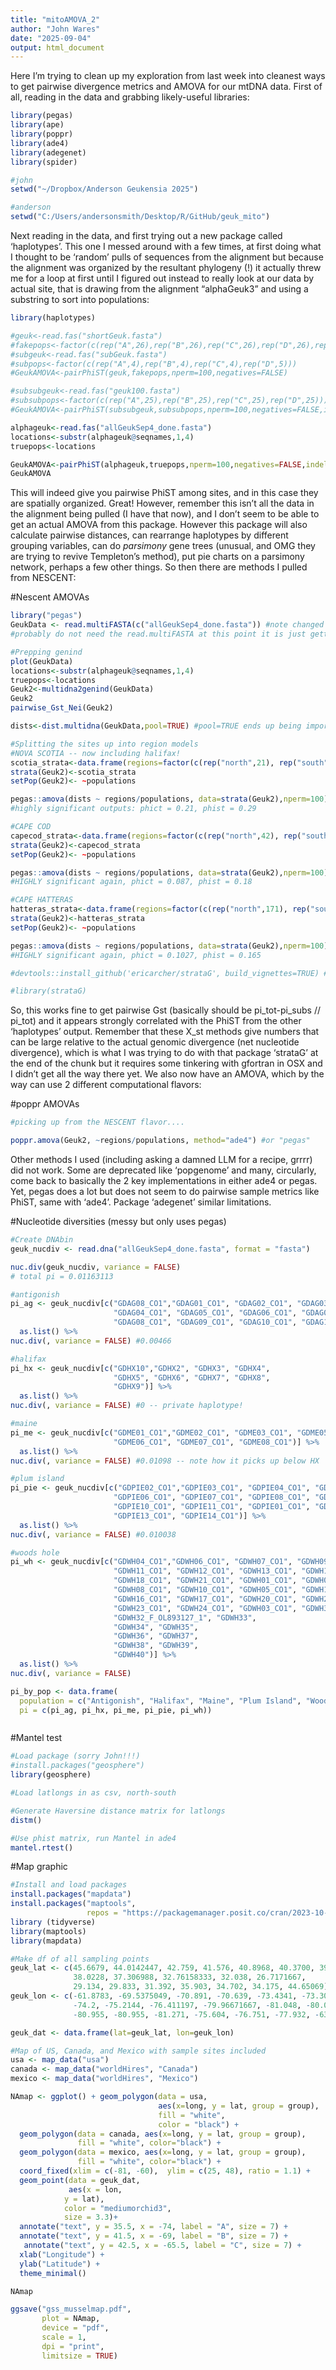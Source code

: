 ```yaml
---
title: "mitoAMOVA_2"
author: "John Wares"
date: "2025-09-04"
output: html_document
---
```


Here I'm trying to clean up my exploration from last week into cleanest ways to get pairwise divergence metrics and AMOVA for our mtDNA data. First of all, reading in the data and grabbing likely-useful libraries:

```r
library(pegas)
library(ape)
library(poppr)
library(ade4)
library(adegenet)
library(spider)

#john
setwd("~/Dropbox/Anderson Geukensia 2025")

#anderson
setwd("C:/Users/andersonsmith/Desktop/R/GitHub/geuk_mito")

```

Next reading in the data, and first trying out a new package called 'haplotypes'. This one I messed around with a few times, at first doing what I thought to be 'random' pulls of sequences from the alignment but because the alignment was organized by the resultant phylogeny (!) it actually threw me for a loop at first until I figured out instead to really look at our data by actual site, that is drawing from the alignment "alphaGeuk3" and using a substring to sort into populations:

```r

library(haplotypes)

#geuk<-read.fas("shortGeuk.fasta")
#fakepops<-factor(c(rep("A",26),rep("B",26),rep("C",26),rep("D",26),rep("E",26),rep("F",26),rep("G",26),rep("H",26),rep("I",26),rep("J",27)))
#subgeuk<-read.fas("subGeuk.fasta")
#subpops<-factor(c(rep("A",4),rep("B",4),rep("C",4),rep("D",5)))
#GeukAMOVA<-pairPhiST(geuk,fakepops,nperm=100,negatives=FALSE)

#subsubgeuk<-read.fas("geuk100.fasta")
#subsubpops<-factor(c(rep("A",25),rep("B",25),rep("C",25),rep("D",25)))
#GeukAMOVA<-pairPhiST(subsubgeuk,subsubpops,nperm=100,negatives=FALSE,indels="missing")

alphageuk<-read.fas("allGeukSep4_done.fasta")
locations<-substr(alphageuk@seqnames,1,4)
truepops<-locations

GeukAMOVA<-pairPhiST(alphageuk,truepops,nperm=100,negatives=FALSE,indels="missing")
GeukAMOVA

```

This will indeed give you pairwise PhiST among sites, and in this case they are spatially organized. Great! However, remember this isn't all the data in the alignment being pulled (I have that now), and I don't seem to be able to get an actual AMOVA from this package. However this package will also calculate pairwise distances, can rearrange haplotypes by different grouping variables, can do *parsimony* gene trees (unusual, and OMG they are trying to revive Templeton's method), put pie charts on a parsimony network, perhaps a few other things. So then there are methods I pulled from NESCENT:

#Nescent AMOVAs
```r

library("pegas")
GeukData <- read.multiFASTA(c("allGeukSep4_done.fasta")) #note changed to the sequences ordered by location now
#probably do not need the read.multiFASTA at this point it is just getting data into genind and doing mostly in POPPR (AMOVA) and pairwise_Gst using (mmod).

#Prepping genind 
plot(GeukData)
locations<-substr(alphageuk@seqnames,1,4)
truepops<-locations
Geuk2<-multidna2genind(GeukData)
Geuk2
pairwise_Gst_Nei(Geuk2)

dists<-dist.multidna(GeukData,pool=TRUE) #pool=TRUE ends up being important so this is a numeric thing

#Splitting the sites up into region models
#NOVA SCOTIA -- now including halifax!
scotia_strata<-data.frame(regions=factor(c(rep("north",21), rep("south",432))), populations=truepops)
strata(Geuk2)<-scotia_strata
setPop(Geuk2)<- ~populations

pegas::amova(dists ~ regions/populations, data=strata(Geuk2),nperm=100)
#highly significant outputs: phict = 0.21, phist = 0.29

#CAPE COD
capecod_strata<-data.frame(regions=factor(c(rep("north",42), rep("south",411))), populations=truepops)
strata(Geuk2)<-capecod_strata
setPop(Geuk2)<- ~populations

pegas::amova(dists ~ regions/populations, data=strata(Geuk2),nperm=100)
#HIGHLY significant again, phict = 0.087, phist = 0.18

#CAPE HATTERAS
hatteras_strata<-data.frame(regions=factor(c(rep("north",171), rep("south",282))), populations=truepops)
strata(Geuk2)<-hatteras_strata
setPop(Geuk2)<- ~populations

pegas::amova(dists ~ regions/populations, data=strata(Geuk2),nperm=100)
#HIGHLY significant again, phict = 0.1027, phist = 0.165

#devtools::install_github('ericarcher/strataG', build_vignettes=TRUE) #argh trying this https://github.com/EricArcher/strataG I did all but step 5 so far and then stymied

#library(strataG)

```

So, this works fine to get pairwise Gst (basically should be pi_tot-pi_subs // pi_tot) and it appears strongly correlated with the PhiST from the other 'haplotypes' output. Remember that these X_st methods give numbers that can be large relative to the actual genomic divergence (net nucleotide divergence), which is what I was trying to do with that package 'strataG' at the end of the chunk but it requires some tinkering with gfortran in OSX and I didn't get all the way there yet. We also now have an AMOVA, which by the way can use 2 different computational flavors:

#poppr AMOVAs
```r
#picking up from the NESCENT flavor....

poppr.amova(Geuk2, ~regions/populations, method="ade4") #or "pegas"

```

Other methods I used (including asking a damned LLM for a recipe, grrrr) did not work. Some are deprecated like 'popgenome' and many, circularly, come back to basically the 2 key implementations in either ade4 or pegas. Yet, pegas does a lot but does not seem to do pairwise sample metrics like PhiST, same with 'ade4'. Package 'adegenet' similar limitations. 

#Nucleotide diversities (messy but only uses pegas)
```r
#Create DNAbin
geuk_nucdiv <- read.dna("allGeukSep4_done.fasta", format = "fasta") 

nuc.div(geuk_nucdiv, variance = FALSE)
# total pi = 0.01163113

#antigonish
pi_ag <- geuk_nucdiv[c("GDAG08_CO1","GDAG01_CO1", "GDAG02_CO1", "GDAG03_CO1",
                       "GDAG04_CO1", "GDAG05_CO1", "GDAG06_CO1", "GDAG07_CO1", 
                       "GDAG08_CO1", "GDAG09_CO1", "GDAG10_CO1", "GDAG11_CO1")] %>% 
  as.list() %>% 
nuc.div(, variance = FALSE) #0.00466

#halifax
pi_hx <- geuk_nucdiv[c("GDHX10","GDHX2", "GDHX3", "GDHX4",
                       "GDHX5", "GDHX6", "GDHX7", "GDHX8", 
                       "GDHX9")] %>% 
  as.list() %>% 
nuc.div(, variance = FALSE) #0 -- private haplotype!

#maine
pi_me <- geuk_nucdiv[c("GDME01_CO1","GDME02_CO1", "GDME03_CO1", "GDME05_CO1",
                       "GDME06_CO1", "GDME07_CO1", "GDME08_CO1")] %>% 
  as.list() %>% 
nuc.div(, variance = FALSE) #0.01098 -- note how it picks up below HX

#plum island
pi_pie <- geuk_nucdiv[c("GDPIE02_CO1","GDPIE03_CO1", "GDPIE04_CO1", "GDPIE05_CO1",
                       "GDPIE06_CO1", "GDPIE07_CO1", "GDPIE08_CO1", "GDPIE09_CO1",
                       "GDPIE10_CO1", "GDPIE11_CO1", "GDPIE01_CO1", "GDPIE12_CO1",
                       "GDPIE13_CO1", "GDPIE14_CO1")] %>% 
  as.list() %>% 
nuc.div(, variance = FALSE) #0.010038

#woods hole
pi_wh <- geuk_nucdiv[c("GDWH04_CO1","GDWH06_CO1", "GDWH07_CO1", "GDWH09_CO1",
                       "GDWH11_CO1", "GDWH12_CO1", "GDWH13_CO1", "GDWH14_CO1",
                       "GDWH18_CO1", "GDWH21_CO1", "GDWH01_CO1", "GDWH02_CO1",
                       "GDWH08_CO1", "GDWH10_CO1", "GDWH05_CO1", "GDWH15_CO1",
                       "GDWH16_CO1", "GDWH17_CO1", "GDWH20_CO1", "GDWH22_CO1",
                       "GDWH23_CO1", "GDWH24_CO1", "GDWH03_CO1", "GDWH31_F_OL893127_1",
                       "GDWH32_F_OL893127_1", "GDWH33",
                       "GDWH34", "GDWH35",
                       "GDWH36", "GDWH37",
                       "GDWH38", "GDWH39",
                       "GDWH40")] %>% 
  as.list() %>% 
nuc.div(, variance = FALSE)

pi_by_pop <- data.frame( 
  population = c("Antigonish", "Halifax", "Maine", "Plum Island", "Woods Hole"),
  pi = c(pi_ag, pi_hx, pi_me, pi_pie, pi_wh)) 



```

#Mantel test
```r
#Load package (sorry John!!!)
#install.packages("geosphere")
library(geosphere)

#Load latlongs in as csv, north-south

#Generate Haversine distance matrix for latlongs
distm()

#Use phist matrix, run Mantel in ade4
mantel.rtest()

```

#Map graphic
```r
#Install and load packages
install.packages("mapdata")
install.packages("maptools", 
                 repos = "https://packagemanager.posit.co/cran/2023-10-13")
library (tidyverse)
library(maptools)
library(mapdata)

#Make df of all sampling points
geuk_lat <- c(45.6679, 44.0142447, 42.759, 41.576, 40.8968, 40.3700, 39.31141, 
              38.0228, 37.306988, 32.76158333, 32.038, 26.7171667,
              29.134, 29.833, 31.392, 35.903, 34.702, 34.175, 44.65069)
geuk_lon <- c(-61.8783, -69.5375049, -70.891, -70.639, -73.4341, -73.3014, 
              -74.2, -75.2144, -76.411197, -79.96671667, -81.048, -80.078,
              -80.955, -80.955, -81.271, -75.604, -76.751, -77.932, -63.42344)

geuk_dat <- data.frame(lat=geuk_lat, lon=geuk_lon)

#Map of US, Canada, and Mexico with sample sites included
usa <- map_data("usa")
canada <- map_data("worldHires", "Canada")
mexico <- map_data("worldHires", "Mexico")

NAmap <- ggplot() + geom_polygon(data = usa, 
                                 aes(x=long, y = lat, group = group), 
                                 fill = "white", 
                                 color = "black") +
  geom_polygon(data = canada, aes(x=long, y = lat, group = group), 
               fill = "white", color="black") + 
  geom_polygon(data = mexico, aes(x=long, y = lat, group = group), 
               fill = "white", color="black") +
  coord_fixed(xlim = c(-81, -60),  ylim = c(25, 48), ratio = 1.1) +
  geom_point(data = geuk_dat,
             aes(x = lon,
            y = lat), 
            color = "mediumorchid3",
            size = 3.3)+
  annotate("text", y = 35.5, x = -74, label = "A", size = 7) +
  annotate("text", y = 41.5, x = -69, label = "B", size = 7) +
   annotate("text", y = 42.5, x = -65.5, label = "C", size = 7) +
  xlab("Longitude") +
  ylab("Latitude") +
  theme_minimal()

NAmap 

ggsave("gss_musselmap.pdf",
       plot = NAmap,
       device = "pdf",
       scale = 1,
       dpi = "print",
       limitsize = TRUE)
```
